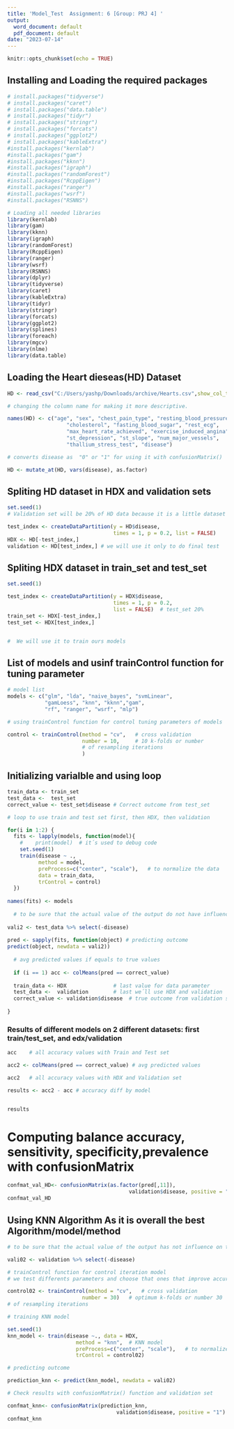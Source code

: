 ---
title: 'Model_Test  Assignment: 6 [Group: PRJ 4] '
output:
  word_document: default
  pdf_document: default
date: "2023-07-14"
---

```{r setup, include=FALSE}
knitr::opts_chunk$set(echo = TRUE)
```

   

## Installing and Loading the required packages
```{r}
# install.packages("tidyverse")
# install.packages("caret")
# install.packages("data.table")
# install.packages("tidyr")
# install.packages("stringr")
# install.packages("forcats")
# install.packages("ggplot2")
# install.packages("kableExtra")
#install.packages("kernlab")
#install.packages("gam")
#install.packages("kknn")
#install.packages("igraph")
#install.packages("randomForest")
#install.packages("RcppEigen")
#install.packages("ranger")
#install.packages("wsrf")
#install.packages("RSNNS")

# Loading all needed libraries
library(kernlab)
library(gam)
library(kknn)
library(igraph)
library(randomForest)
library(RcppEigen)
library(ranger)
library(wsrf)
library(RSNNS)
library(dplyr)
library(tidyverse)
library(caret)
library(kableExtra)
library(tidyr)
library(stringr)
library(forcats)
library(ggplot2)
library(splines)
library(foreach)
library(mgcv)
library(nlme)
library(data.table)

```

## Loading the Heart dieseas(HD) Dataset
```{r}
HD <- read_csv("C:/Users/yashp/Downloads/archive/Hearts.csv",show_col_types = FALSE)

# changing the column name for making it more descriptive.

names(HD) <- c("age", "sex", "chest_pain_type", "resting_blood_pressure",
                   "cholesterol", "fasting_blood_sugar", "rest_ecg",
                   "max_heart_rate_achieved", "exercise_induced_angina",
                   "st_depression", "st_slope", "num_major_vessels",
                   "thallium_stress_test", "disease")

# converts disease as  "0" or "1" for using it with confusionMatrix()

HD <- mutate_at(HD, vars(disease), as.factor)


```
## Spliting HD dataset in HDX and validation sets
```{r}
set.seed(1) 
# Validation set will be 20% of HD data because it is a little dataset

test_index <- createDataPartition(y = HD$disease,
                                  times = 1, p = 0.2, list = FALSE) 
HDX <- HD[-test_index,]
validation <- HD[test_index,] # we will use it only to do final test

```

## Spliting HDX dataset in train_set and test_set
```{r}
set.seed(1)

test_index <- createDataPartition(y = HDX$disease,
                                  times = 1, p = 0.2, 
                                  list = FALSE)  # test_set 20%
train_set <- HDX[-test_index,]
test_set <- HDX[test_index,]


#  We will use it to train ours models

```

## List of models and usinf trainControl function for tuning parameter
```{r}
# model list
models <- c("glm", "lda", "naive_bayes", "svmLinear",
            "gamLoess", "knn", "kknn","gam",
            "rf", "ranger", "wsrf", "mlp")

# using trainControl function for control tuning parameters of models

control <- trainControl(method = "cv",   # cross validation
                        number = 10,     # 10 k-folds or number 
                        # of resampling iterations
                        )

```

## Initializing varialble and using loop
```{r}
train_data <- train_set      
test_data <-  test_set        
correct_value <- test_set$disease # Correct outcome from test_set 

# loop to use train and test set first, then HDX, then validation

for(i in 1:2) {       
  fits <- lapply(models, function(model){ 
    #    print(model)  # it´s used to debug code
    set.seed(1)
    train(disease ~ .,
          method = model,
          preProcess=c("center", "scale"),   # to normalize the data
          data = train_data,
          trControl = control)
  }) 
  
names(fits) <- models
  
  # to be sure that the actual value of the output do not have influence on the prediction
  
vali2 <- test_data %>% select(-disease) 
  
pred <- sapply(fits, function(object) # predicting outcome
predict(object, newdata = vali2))
  
  # avg predicted values if equals to true values
  
  if (i == 1) acc <- colMeans(pred == correct_value)
  
  train_data <- HDX               # last value for data parameter
  test_data <-  validation        # last we´ll use HDX and validation
  correct_value <- validation$disease  # true outcome from validation set
  
}

```

### Results of different models on 2 different datasets: first train/test_set, and edx/validation
```{r}

acc    # all accuracy values with Train and Test set

acc2 <- colMeans(pred == correct_value) # avg predicted values

acc2   # all accuracy values with HDX and Validation set

results <- acc2 - acc # accuracy diff by model


results


```
# Computing balance accuracy, sensitivity, specificity,prevalence with confusionMatrix
```{r}


confmat_val_HD<- confusionMatrix(as.factor(pred[,11]),
                                       validation$disease, positive = "1")
confmat_val_HD


```
## Using KNN Algorithm As it is overall the best Algorithm/model/method
```{r}


# to be sure that the actual value of the output has not influence on the prediction

vali02 <- validation %>% select(-disease)

# trainControl function for control iteration model
# we test differents parameters and choose that ones that improve accuracy

control02 <- trainControl(method = "cv",   # cross validation
                        number = 30)   # optimum k-folds or number 30
# of resampling iterations

# training KNN model

set.seed(1)
knn_model <- train(disease ~., data = HDX,
                      method = "knn",  # KNN model
                      preProcess=c("center", "scale"),   # to normalize the data
                      trControl = control02)

# predicting outcome

prediction_knn <- predict(knn_model, newdata = vali02)

# Check results with confusionMatrix() function and validation set

confmat_knn<- confusionMatrix(prediction_knn,
                                   validation$disease, positive = "1")
confmat_knn


```

